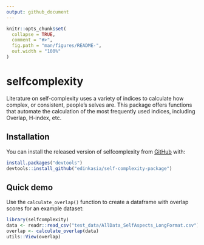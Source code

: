 ```yaml
---
output: github_document
---
```


<!-- README.md is generated from README.Rmd. Please edit that file -->

```r
knitr::opts_chunk$set(
  collapse = TRUE,
  comment = "#>",
  fig.path = "man/figures/README-",
  out.width = "100%"
)
```

# selfcomplexity

<!-- badges: start -->
<!-- badges: end -->

Literature on self-complexity uses a variety of indices to calculate how complex, or consistent, people's selves are. This package offers functions that automate the calculation of the most frequently used indices, including Overlap, H-index, etc.

## Installation

You can install the released version of selfcomplexity from [GitHub](https://github.com/) with:

```r
install.packages("devtools")
devtools::install_github("edinkasia/self-complexity-package")
```

## Quick demo

Use the `calculate_overlap()` function to create a dataframe with overlap scores for an example dataset:

```r
library(selfcomplexity)
data <- readr::read_csv("test_data/AllData_SelfAspects_LongFormat.csv")
overlap <- calculate_overlap(data)
utils::View(overlap)
```


